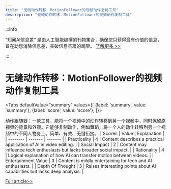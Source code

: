 ```yaml
---
title: "无缝动作转移：MotionFollower的视频动作复制工具"
description: "无缝动作转移：MotionFollower的视频动作复制工具"
---
```



:::info

“知闻AI信息差“ 是由人工智能编撰的刊物集合，确保您只获得最有价值的信息，旨在助您消除信息差，突破信息茧房的局限。  [了解更多 >>](/)

:::

# 无缝动作转移：MotionFollower的视频动作复制工具


<Tabs
	defaultValue="summary"
	values={[
	{label: 'summary', value: 'summary'},
	{label: 'score', value: 'score'},
]}>
<TabItem value="summary">


动作跟随器：一款工具，能将一个视频中的动作转移到另一个视频中，同时保留原视频的背景和外观。它能够复制动作，例如舞蹈，将一个人的动作转移到另一个视频中的不同人物身上。简单、有效、无缝衔接。
</TabItem>
<TabItem value="score">
	| Scores     | Value   | Explanation |
	| -------- | ------- | ------- |
	| Practicality  | 4    | Content describes a practical application of AI in video editing.    |
	| Social Impact | 2     | Content may influence tech enthusiasts but lacks broader social impact.    |
	| Rationality    | 4    | Logical explanation of how AI can transfer motion between videos.    |
	| Entertainment Value    | 3    | Content is mildly entertaining for tech and AI enthusiasts.    |
	| Depth Of Thought    | 3    | Raises interesting points about AI capabilities but lacks deep analysis.    |
</TabItem>
</Tabs>

[Full article>>](https://x.com/imxiaohu/status/1799648392110645355)
